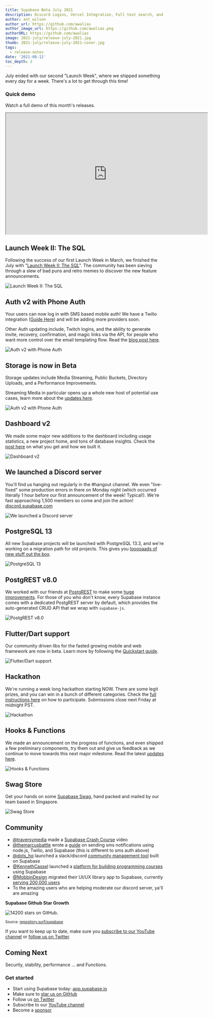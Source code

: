 ```yaml
---
title: Supabase Beta July 2021
description: Discord Logins, Vercel Integration, Full text search, and OAuth guides.
author: ant_wilson
author_url: https://github.com/awalias
author_image_url: https://github.com/awalias.png
authorURL: https://github.com/awalias
image: 2021-july/release-july-2021.jpg
thumb: 2021-july/release-july-2021-cover.jpg
tags:
  - release-notes
date: '2021-08-12'
toc_depth: 2
---
```


July ended with our second "Launch Week", where we shipped something every day for a week. There's a lot to get through this time!

### Quick demo

Watch a full demo of this month's releases.

<iframe
  className="w-full video-with-border"
  width="640"
  height="385"
  src="https://www.youtube-nocookie.com/embed/Vj5fPA-vjfw"
  frameBorder="1"
  allow="accelerometer; autoplay; clipboard-write; encrypted-media; gyroscope; picture-in-picture"
  allowFullScreen
></iframe>

## Launch Week II: The SQL

Following the success of our first Launch Week in March, we finished the July with "[Launch Week II: The SQL](/blog/2021/07/22/supabase-launch-week-sql)". 
The community has been sieving through a slew of bad puns and retro memes to discover the new feature announcements.

![Launch Week II: The SQL](/new/images/blog/2021-july/supabase-launch-the-sql.png)

## Auth v2 with Phone Auth

Your users can now log in with SMS based mobile auth! We have a Twilio integration ([Guide Here](https://supabase.io/docs/guides/auth/auth-twilio)) and will be adding more providers soon.

Other Auth updating include, Twitch logins, and the ability to generate invite, recovery, confirmation, and magic links via the API, 
for people who want more control over the email templating flow. Read the [blog post here](https://supabase.io/blog/2021/07/28/supabase-auth-passwordless-sms-login).

![Auth v2 with Phone Auth](/new/images/blog/2021-july/verify-phone.jpg)

## Storage is now in Beta

Storage updates include Media Streaming, Public Buckets, Directory Uploads, and a Performance Improvements. 

Streaming Media in particular opens up a whole new host of potential use cases, learn more about the [updates here](https://supabase.io/blog/2021/07/27/storage-beta).

![Auth v2 with Phone Auth](/new/images/blog/2021-july/storage.png)

## Dashboard v2

We made some major new additions to the dashboard including usage statistics, a new project home, and tons of database insights. 
Check the [post here](https://supabase.io/blog/2021/07/29/supabase-reports-and-metrics) on what you get and how we built it.

![Dashboard v2](/new/images/blog/2021-july/dashboards.png)

## We launched a Discord server

You'll find us hanging out regularly in the #hangout channel. 
We even "live-fixed" some production errors in there on Monday night (which occurred literally 1 hour before our first announcement of the week! Typical!). 
We're fast approaching 1,500 members so come and join the action! [discord.supabase.com](https://discord.supabase.com)

![We launched a Discord server](/new/images/blog/2021-july/discord.png)

## PostgreSQL 13

All new Supabase projects will be launched with PostgreSQL 13.3, and we're working on a migration path for old projects. 
This gives you [looooaads of new stuff out the box](https://supabase.io/blog/2021/07/26/supabase-postgres-13).

![PostgreSQL 13](/new/images/blog/2021-july/postgres-13.png)

## PostgREST v8.0

We worked with our friends at [PostgREST](https://postgrest.org/) to make some [huge improvements](https://supabase.io/blog/2021/07/26/supabase-community-day#postgrest-version-80). 
For those of you who don't know, every Supabase instance comes with a dedicated PostgREST server by default, 
which provides the auto-generated CRUD API that we wrap with `supabase-js`.

![PostgREST v8.0](/new/images/blog/2021-july/postgrest-8.png)

## Flutter/Dart support

Our community driven libs for the fasted growing mobile and web framework are now in beta. Learn more by following the [Quickstart guide](https://supabase.io/docs/guides/with-flutter).

![Flutter/Dart support](/new/images/blog/2021-july/dart.png)

## Hackathon

We're running a week long hackathon starting NOW. There are some legit prizes, and you can win in a bunch of different categories. 
Check the [full instructions here](https://supabase.io/blog/2021/07/30/1-the-supabase-hackathon) on how to participate. Submissions close next Friday at midnight PST.

![Hackathon](/new/images/blog/2021-july/hackathon.png)

## Hooks & Functions

We made an announcement on the progress of functions, and even shipped a few preliminary components, try them out and give us feedback as we continue to move towards this next major milestone. 
Read the latest [updates here](https://supabase.io/blog/2021/07/30/supabase-functions-updates).

![Hooks & Functions](/new/images/blog/2021-july/hooks.jpg)

## Swag Store

Get your hands on some [Supabase Swag](https://store.supabase.com/), hand packed and mailed by our team based in Singapore.

![Swag Store](/new/images/blog/2021-july/swag.png)

## Community

- [@traversymedia](https://twitter.com/traversymedia) made a [Supabase Crash Course](https://www.youtube.com/watch?v=7uKQBl9uZ00) video 
- [@themarcusbattle](https://twitter.com/themarcusbattle/status/1419638564573360130?s=20) wrote a [guide](https://www.twilio.com/blog/send-sms-notifications-supabase-users-node-js-twilio-messaging) on sending sms notifications using node.js, Twilio, and Supabase (this is different to sms auth above) 
- [@dots_hq](https://twitter.com/dots_hq) launched a slack/discord [community management tool](https://dots.community/) built on Supabase 
- [@KennethCassel](https://twitter.com/KennethCassel) launched a [platform for building programming courses](https://www.slip.so/) using Supabase
- [@MobbinDesign](https://twitter.com/MobbinDesign) migrated their UI/UX library app to Supabase, currently [serving 200,000 users](https://supabase.io/blog/2021/07/28/mobbin-supabase-200000-users) 
- To the amazing users who are helping moderate our discord server, ya'll are amazing

**Supabase Github Star Growth** 

![14200 stars on GitHub.](/new/images/blog/2021-july/github-growth.png)

<small>
  Source: <a href="https://repository.surf/supabase">repository.surf/supabase</a>
</small>

If you want to keep up to date, make sure you [subscribe to our YouTube channel](https://www.youtube.com/channel/UCNTVzV1InxHV-YR0fSajqPQ) or 
[follow us on Twitter](https://twitter.com/supabase).

## Coming Next

Security, stability, performance ... and Functions.

### Get started

- Start using Supabase today: [app.supabase.io](https://app.supabase.io/)
- Make sure to [star us on GitHub](https://github.com/supabase/supabase)
- Follow us [on Twitter](https://twitter.com/supabase)
- Subscribe to our [YouTube channel](https://www.youtube.com/channel/UCNTVzV1InxHV-YR0fSajqPQ)
- Become a [sponsor](https://github.com/sponsors/supabase)

